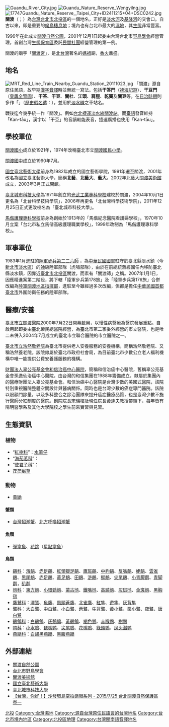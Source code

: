 {{Refimprove|time=2019-07-29T07:11:50+00:00}}

[[File:Guandu_River_City.jpg|thumb]]
[[File:Guandu_Nature_Reserve_Wengyilng.jpg|thumb]]
[[File:17747Guandu_Nature_Reserve,_Taipei_City+ID2411215+04+DSC0242.jpg|thumb]]
'''關渡'''（{{lang-byq|Kantaw}}；{{lang-nan-tw|Kan-tāu}}）為[[台灣|台灣]][[台北市|台北市]][[北投區|北投區]]的一個地名，正好是[[淡水河|淡水河]]及[[基隆河|基隆河]]的交會口。自古以來，即是重要的[[候鳥|候鳥]][[棲息地|棲息地]]；境內也有台北市最大的[[濕地|濕地]]，其[[生態|生態]]非常豐富。

1996年在此成立[[關渡自然公園|關渡自然公園]]，2001年12月1日起委由台灣台北市[[中華民國野鳥學會|野鳥學會]]經營管理，首創台灣[[生態保育區|生態保育區]]委託[[非政府組織|民間社團]]經營管理的第一例。

關渡的廟宇「[[關渡宮|關渡宮]]」，是[[北台灣|北台灣]]著名的[[媽祖|媽祖]]廟，[[香火|香火]]鼎盛。

== 地名 ==
[[File:MRT_Red_Line_Train_Nearby_Guandu_Station_20111023.jpg|thumb]]
「關渡」源自原住民語，故早期[[閩南語音譯|漢字音譯]]時並無統一寫法。包括'''干答門'''（[[裨海記遊|裨海記遊]]）、'''干豆門'''（[[康熙皇輿全覽圖|皇輿全覽圖]]）、'''干答'''、'''干豆'''、'''關杜'''、'''江頭'''、'''肩脰'''、'''乾竇'''及'''關豆'''等。在[[台灣日治時期|日治時期]]則多作「{{lang|ja|江頭}}」（[[歷史假名遣|歷史假名遣]]：{{lang|ja|かうたう}}），並用於[[淡水線|淡水線]]之車站名。

戰後迄今幾乎統一作「關渡」。例如[[台北捷運|台北捷運]][[台北捷運淡水線|淡水線]][[關渡站|關渡站]]。而[[臺語|臺語]]發音維持「Kan-tāu」，漢字以「干豆」的音讀較能表音，捷運廣播也使用「Kan-tāu」。

==學校單位==

[[關渡國小|關渡國小]]成立於1921年，1974年改稱臺北市立[[關渡國民小學|關渡國民小學]]。

[[關渡國中|關渡國中]]成立於1990年7月。

[[國立臺北藝術大學|國立臺北藝術大學]]前身為1982年成立的國立藝術學院，1991年遷至關渡，2001年改名為國立臺北藝術大學，簡稱'''北藝'''、'''北藝大'''、'''藝大'''。2002年北藝大[[關渡美術館|關渡美術館]]成立，2003年3月正式開館。

[[臺北城市科技大學|臺北城市科技大學]]為1971年創立的[[光武工業專科學校|光武工業專科學校]]建校於關渡，2004年10月1日更名為「北台科學技術學院」，2006年再更名「北台灣科學技術學院」，2011年12月25日正式更改校名為「臺北城市科技大學」。

[[馬偕護理專科學校|馬偕護理專科學校]]前身為創始於1913年的「馬偕紀念醫院看護婦學校」，1970年10月立案「台北市私立馬偕高級護理職業學校」，1999年改制為「馬偕護理專科學校」。

==軍事單位==
{{Main|陸軍關渡地區指揮部}}
1983年1月進駐的[[陸軍步兵第二二六師|陸軍步兵第二二六師]]  ，為[[中華民國國軍|中華民國國軍]]駐守於臺北縣淡水鎮（今[[新北市|新北市]][[淡水區|淡水區]]）的[[師|師]]級陸軍部隊（虎嘯部隊），由於在前總統蔣經國任內移防臺北縣淡水鎮，因靠近[[臺北市|臺北市]][[北投區|北投區]]關渡，而素有「關渡師」之稱。2007年1月1日，因應精進案第二階段，將下轄「陸軍步兵第178旅」及「陸軍步兵第176旅」合併改編為[[陸軍關渡地區指揮部|陸軍關渡地區指揮部]]，進駐至今雖經過多次改編，但都是擔任[[中華民國首都|中華民國首都]][[臺北市|臺北市]]外圍防衛任務的陸軍部隊。

==醫療/安養==
[[臺北市立關渡醫院|臺北市立關渡醫院]]2000年7月22日開幕啟用，以慢性病醫療為醫院發展重點。自啟用起即委由臺北榮民總醫院經營，為臺北市第二家委外經營的市立醫院，也是唯二未併入2004年7月成立的臺北市立聯合醫院的市立醫院之一。

[[臺北市立浩然敬老院|臺北市立浩然敬老院]]為臺北市提供老人安養服務的安養機構，簡稱浩然敬老院、又稱浩然養老院。該院隸屬於臺北市政府社會局，為目前臺北市少數公立老人福利機構中唯一能提供公費安養護服務的機構。

[[財團法人辜公亮基金會和信治癌中心醫院|財團法人辜公亮基金會和信治癌中心醫院]]，簡稱和信治癌中心醫院，舊稱辜公亮基金會孫逸仙治癌中心醫院，由台灣的和信集團在1988年籌備成立，隸屬於集團內的醫療財團法人辜公亮基金會。和信治癌中心醫院是台灣少數的美國式醫院，該院特別重視醫院整體空間設計與醫病關係。同時也是台灣少數的癌症專門醫院。該院以限額門診量，以及多科整合之診治團隊來提升癌症醫療品質，也是臺灣少數不施行醫師分紅制度的醫院。創院院長宋瑞樓及現任院長黃達夫教授帶領下，每年皆有陽明醫學系及其他大學院校之學生前來實習與見習。

==生態資訊==
===植物===
*“[[紅樹科|紅樹科]]”：[[水筆仔|水筆仔]]
*“[[海茄苳科|海茄苳科]]”：
*“[[使君子科|使君子科]]”：
*[[茳茳鹹草|茳茳鹹草]]
===動物===
*[[黃鼬|黃鼬]]
====蟹類====
*[[台灣招潮蟹|台灣招潮蟹]]、[[北方呼喚招潮蟹|北方呼喚招潮蟹]]
====魚類====
*[[彈塗魚|彈塗魚]]、[[花跳|花跳]]（[[星點塗魚|星點塗魚]]）
====鳥類====
*[[鷸科|鷸科]]：[[濱鷸|濱鷸]]、[[赤足鷸|赤足鷸]]、[[紅領瓣足鷸|紅領瓣足鷸]]、[[鷹斑鷸|鷹斑鷸]]、[[中杓鷸|中杓鷸]]、[[反嘴鷸|反嘴鷸]]、[[姥鷸|姥鷸]]、[[雲雀鷸|雲雀鷸]]、[[黑尾鷸|黑尾鷸]]、[[赤足鷸|赤足鷸]]、[[黃足鷸|黃足鷸]]、[[田鷸|田鷸]]、[[滸鷸|滸鷸]]、[[穉鷸|穉鷸]]、[[尖尾鷸|尖尾鷸]]、[[小青脚鹬|小青脚鹬]]、[[青脚鹬|青脚鹬]]，[[矶鹬|矶鹬]]
*[[鸻科|鸻科]]：[[東方鸻|東方鸻]]、[[小環鵛鸻|小環鵛鸻]]、[[蒙古鸻|蒙古鸻]]、[[鐵嘴鸻|鐵嘴鸻]]、[[黑翅长脚鹬|高蹺鸻]]、[[灰斑鸻|灰斑鸻]]、[[金斑鸻|金斑鸻]]、[[黑胸鸻|黑胸鸻]]
*[[鷹鷲科|鷹鷲科]]：[[澤鵟|澤鵟]]、[[魚鷹|魚鷹]]、[[凤头鹰|鳳頭蒼鷹]]、[[北雀鷹|北雀鷹]]、[[紅隼|紅隼]]、[[遊隼|遊隼]]、[[灰背隼|灰背隼]]
*[[鷺科|鷺科]]：[[大白鷺|大白鷺]]、[[中白鷺|中白鷺]]、[[小白鷺|小白鷺]]、[[蒼鷺|蒼鷺]]、[[牛背鷺|牛背鷺]]、[[黃小鷺|黃小鷺]]、[[栗小鷺|栗小鷺]]、[[夜鷺|夜鷺]]、[[唐白鷺|唐白鷺]]
*[[鶺鴒科|鶺鴒科]]：[[白鶺鴒|白鶺鴒]]、[[灰鶺鴒|灰鶺鴒]]、[[黃鶺鴒|黃鶺鴒]]、[[褐色鷚|褐色鷚]]、[[赤喉鷚|赤喉鷚]]、[[樹鷚|樹鷚]] 
*[[鸭科|鸭科]]：[[小水鴨|小水鴨]]、[[琵嘴鸭|琵嘴鸭]]、[[针尾鸭|尖尾鴨]]、[[斑嘴鸭|花嘴鴨]]、[[綠頭鴨|綠頭鴨]]、[[凤头潜鸭|凤头潜鸭]]
*[[燕鷗科|燕鷗科]]：[[白翅黑燕鷗|白翅黑燕鷗]]、[[黑腹燕鷗|黑腹燕鷗]]

==外部連結==
*[http://www.gd-park.org.tw/ 關渡自然公園]
*[http://www.wbst.org.tw/ 台北市野鳥學會]
*[http://kdmofa.tnua.edu.tw/ 關渡美術館]
*[http://www.tnua.edu.tw/ 國立臺北藝術大學]
*[http://www.tpcu.edu.tw/bin/home.php 臺北城市科技大學]
*[https://www.youtube.com/watch?v=R5qKIPBSCmw&list=PLOEs_R7Am6v_OgFukirZQUDsf2mpKuF3K&index=21/ 【台灣，你好！】沙發環島空拍鴿眼系列 - 2015/7/25 台北關渡自然保護區 卷一]

{{DEFAULTSORT:Guandu關渡}}
[[Category:台北市次分區|北投]]
[[Category:台灣濕地|Category:台灣濕地]]
[[Category:源自台灣原住民語言的台灣地名|Category:源自台灣原住民語言的台灣地名]]
[[Category:台北市境內地區|Category:台北市境內地區]]
[[Category:北投區地理|Category:北投區地理]]
[[Category:台灣閩南語音譯地名|Category:台灣閩南語音譯地名]]
